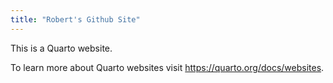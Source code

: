 ```yaml
---
title: "Robert's Github Site"
---
```


This is a Quarto website.

To learn more about Quarto websites visit <https://quarto.org/docs/websites>.
